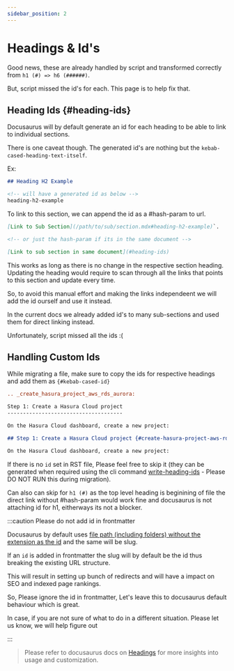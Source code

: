 ```yaml
---
sidebar_position: 2
---
```



# Headings & Id's

Good news, these are already handled by script and transformed correctly from `h1 (#) => h6 (######)`.

But, script missed the id's for each. This page is to help fix that.

## Heading Ids {#heading-ids}

Docusaurus will by default generate an id for each heading to be able to link to individual sections.

There is one caveat though. The generated id's are nothing but the `kebab-cased-heading-text-itself`.

Ex:

```markdown
## Heading H2 Example

<!-- will have a generated id as below -->
heading-h2-example
```

To link to this section, we can append the id as a #hash-param to url.

```markdown
[Link to Sub Section](/path/to/sub/section.mdx#heading-h2-example)`.

<!-- or just the hash-param if its in the same document -->

[Link to sub section in same document](#heading-ids)
```


This works as long as there is no change in the respective section heading. Updating the heading would require to scan through all the links that points to this section and update every time.

So, to avoid this manual effort and making the links independeent we will add the id ourself and use it instead.

In the current docs we already added id's to many sub-sections and used them for direct linking instead.

Unfortunately, script missed all the ids :(

## Handling Custom Ids

While migrating a file, make sure to copy the ids for respective headings and add them as `{#kebab-cased-id}`


<Tabs>
  <TabItem value="sphinx" label="Sphinx - RST" default>

```rest {1-4}
.. _create_hasura_project_aws_rds_aurora:

Step 1: Create a Hasura Cloud project
-------------------------------------

On the Hasura Cloud dashboard, create a new project:
```

  </TabItem>
  <TabItem value="docusaurus" label="Docusaurus - MDX">

```markdown {1}
## Step 1: Create a Hasura Cloud project {#create-hasura-project-aws-rds-aurora}

On the Hasura Cloud dashboard, create a new project:
```

  </TabItem>
</Tabs>

If there is no `id` set in RST file, Please feel free to skip it (they can be generated when required using the cli command [write-heading-ids](https://docusaurus.io/docs/cli#docusaurus-write-heading-ids-sitedir) - Please DO NOT RUN this during migration).

Can also can skip for `h1 (#)` as the top level heading is beginining of file the direct link without #hash-param would work fine and docusaurus is not attaching id for h1, eitherways its not a blocker.


:::caution Please do not add id in frontmatter

Docusaurus by default uses [file path (including folders) without the extension as the id](https://docusaurus.io/docs/api/plugins/@docusaurus/plugin-content-docs#id) and the same will be slug.

If an `id` is added in frontmatter the slug will by default be the id thus breaking the existing URL structure.

This will result in setting up bunch of redirects and will have a impact on SEO and indexed page rankings.

So, Please ignore the id in frontmatter, Let's leave this to docusaurus default behaviour which is great.

In case, if you are not sure of what to do in a different situation. Please let us know, we will help figure out

:::

> Please refer to docusaurus docs on [Headings](https://docusaurus.io/docs/markdown-features/headings) for more insights into usage and customization.